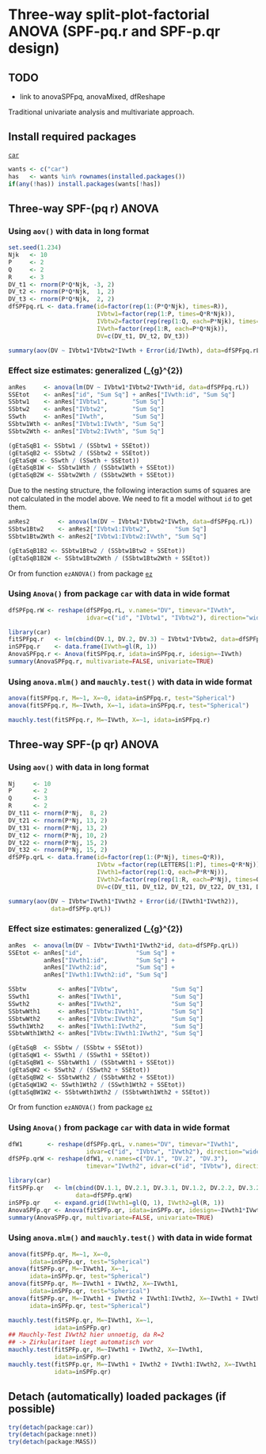 Three-way split-plot-factorial ANOVA (SPF-pq.r and SPF-p.qr design)
=========================

TODO
-------------------------

 - link to anovaSPFpq, anovaMixed, dfReshape

Traditional univariate analysis and multivariate approach.

Install required packages
-------------------------

[`car`](http://cran.r-project.org/package=car)

```r
wants <- c("car")
has   <- wants %in% rownames(installed.packages())
if(any(!has)) install.packages(wants[!has])
```

Three-way SPF-\(pq \cdot r\) ANOVA
-------------------------

### Using `aov()` with data in long format

```r
set.seed(1.234)
Njk   <- 10
P     <- 2
Q     <- 2
R     <- 3
DV_t1 <- rnorm(P*Q*Njk, -3, 2)
DV_t2 <- rnorm(P*Q*Njk,  1, 2)
DV_t3 <- rnorm(P*Q*Njk,  2, 2)
dfSPFpq.rL <- data.frame(id=factor(rep(1:(P*Q*Njk), times=R)),
                         IVbtw1=factor(rep(1:P, times=Q*R*Njk)),
                         IVbtw2=factor(rep(rep(1:Q, each=P*Njk), times=R)),
                         IVwth=factor(rep(1:R, each=P*Q*Njk)),
                         DV=c(DV_t1, DV_t2, DV_t3))
```

```r
summary(aov(DV ~ IVbtw1*IVbtw2*IVwth + Error(id/IVwth), data=dfSPFpq.rL))
```

### Effect size estimates: generalized \(\hat{\eta}_{g}^{2}\)

```r
anRes     <- anova(lm(DV ~ IVbtw1*IVbtw2*IVwth*id, data=dfSPFpq.rL))
SSEtot    <- anRes["id", "Sum Sq"] + anRes["IVwth:id", "Sum Sq"]
SSbtw1    <- anRes["IVbtw1",       "Sum Sq"]
SSbtw2    <- anRes["IVbtw2",       "Sum Sq"]
SSwth     <- anRes["IVwth",        "Sum Sq"]
SSbtw1Wth <- anRes["IVbtw1:IVwth", "Sum Sq"]
SSbtw2Wth <- anRes["IVbtw2:IVwth", "Sum Sq"]
```

```r
(gEtaSqB1 <- SSbtw1 / (SSbtw1 + SSEtot))
(gEtaSqB2 <- SSbtw2 / (SSbtw2 + SSEtot))
(gEtaSqW <- SSwth / (SSwth + SSEtot))
(gEtaSqB1W <- SSbtw1Wth / (SSbtw1Wth + SSEtot))
(gEtaSqB2W <- SSbtw2Wth / (SSbtw2Wth + SSEtot))
```

Due to the nesting structure, the following interaction sums of squares are not calculated in the model above. We need to fit a model without `id` to get them.

```r
anRes2        <- anova(lm(DV ~ IVbtw1*IVbtw2*IVwth, data=dfSPFpq.rL))
SSbtw1Btw2    <- anRes2["IVbtw1:IVbtw2",       "Sum Sq"]
SSbtw1Btw2Wth <- anRes2["IVbtw1:IVbtw2:IVwth", "Sum Sq"]
```

```r
(gEtaSqB1B2 <- SSbtw1Btw2 / (SSbtw1Btw2 + SSEtot))
(gEtaSqB1B2W <- SSbtw1Btw2Wth / (SSbtw1Btw2Wth + SSEtot))
```

Or from function `ezANOVA()` from package [`ez`](http://cran.r-project.org/package=ez)

### Using `Anova()` from package `car` with data in wide format

```r
dfSPFpq.rW <- reshape(dfSPFpq.rL, v.names="DV", timevar="IVwth",
                      idvar=c("id", "IVbtw1", "IVbtw2"), direction="wide")
```

```r
library(car)
fitSPFpq.r   <- lm(cbind(DV.1, DV.2, DV.3) ~ IVbtw1*IVbtw2, data=dfSPFpq.rW)
inSPFpq.r    <- data.frame(IVwth=gl(R, 1))
AnovaSPFpq.r <- Anova(fitSPFpq.r, idata=inSPFpq.r, idesign=~IVwth)
summary(AnovaSPFpq.r, multivariate=FALSE, univariate=TRUE)
```

### Using `anova.mlm()` and `mauchly.test()` with data in wide format

```r
anova(fitSPFpq.r, M=~1, X=~0, idata=inSPFpq.r, test="Spherical")
anova(fitSPFpq.r, M=~IVwth, X=~1, idata=inSPFpq.r, test="Spherical")
```

```r
mauchly.test(fitSPFpq.r, M=~IVwth, X=~1, idata=inSPFpq.r)
```

Three-way SPF-\(p \cdot qr\) ANOVA
-------------------------

### Using `aov()` with data in long format

```r
Nj     <- 10
P      <- 2
Q      <- 3
R      <- 2
DV_t11 <- rnorm(P*Nj,  8, 2)
DV_t21 <- rnorm(P*Nj, 13, 2)
DV_t31 <- rnorm(P*Nj, 13, 2)
DV_t12 <- rnorm(P*Nj, 10, 2)
DV_t22 <- rnorm(P*Nj, 15, 2)
DV_t32 <- rnorm(P*Nj, 15, 2)
dfSPFp.qrL <- data.frame(id=factor(rep(1:(P*Nj), times=Q*R)),
                         IVbtw =factor(rep(LETTERS[1:P], times=Q*R*Nj)),
                         IVwth1=factor(rep(1:Q, each=P*R*Nj)),
                         IVwth2=factor(rep(rep(1:R, each=P*Nj), times=Q)),
                         DV=c(DV_t11, DV_t12, DV_t21, DV_t22, DV_t31, DV_t32))
```

```r
summary(aov(DV ~ IVbtw*IVwth1*IVwth2 + Error(id/(IVwth1*IVwth2)),
            data=dfSPFp.qrL))
```

### Effect size estimates: generalized \(\hat{\eta}_{g}^{2}\)

```r
anRes  <- anova(lm(DV ~ IVbtw*IVwth1*IVwth2*id, data=dfSPFp.qrL))
SSEtot <- anRes["id",               "Sum Sq"] +
          anRes["IVwth1:id",        "Sum Sq"] +
          anRes["IVwth2:id",        "Sum Sq"] +
          anRes["IVwth1:IVwth2:id", "Sum Sq"]
```

```r
SSbtw         <- anRes["IVbtw",               "Sum Sq"]
SSwth1        <- anRes["IVwth1",              "Sum Sq"]
SSwth2        <- anRes["IVwth2",              "Sum Sq"]
SSbtwWth1     <- anRes["IVbtw:IVwth1",        "Sum Sq"]
SSbtwWth2     <- anRes["IVbtw:IVwth2",        "Sum Sq"]
SSwth1Wth2    <- anRes["IVwth1:IVwth2",       "Sum Sq"]
SSbtwWth1Wth2 <- anRes["IVbtw:IVwth1:IVwth2", "Sum Sq"]
```

```r
(gEtaSqB  <- SSbtw / (SSbtw + SSEtot))
(gEtaSqW1 <- SSwth1 / (SSwth1 + SSEtot))
(gEtaSqBW1 <- SSbtwWth1 / (SSbtwWth1 + SSEtot))
(gEtaSqW2 <- SSwth2 / (SSwth2 + SSEtot))
(gEtaSqBW2 <- SSbtwWth2 / (SSbtwWth2 + SSEtot))
(gEtaSqW1W2 <- SSwth1Wth2 / (SSwth1Wth2 + SSEtot))
(gEtaSqBW1W2 <- SSbtwWth1Wth2 / (SSbtwWth1Wth2 + SSEtot))
```

Or from function `ezANOVA()` from package [`ez`](http://cran.r-project.org/package=ez)

### Using `Anova()` from package `car` with data in wide format

```r
dfW1       <- reshape(dfSPFp.qrL, v.names="DV", timevar="IVwth1",
                      idvar=c("id", "IVbtw", "IVwth2"), direction="wide")
dfSPFp.qrW <- reshape(dfW1, v.names=c("DV.1", "DV.2", "DV.3"),
                      timevar="IVwth2", idvar=c("id", "IVbtw"), direction="wide")
```

```r
library(car)
fitSPFp.qr   <- lm(cbind(DV.1.1, DV.2.1, DV.3.1, DV.1.2, DV.2.2, DV.3.2) ~ IVbtw,
                   data=dfSPFp.qrW)
inSPFp.qr    <- expand.grid(IVwth1=gl(Q, 1), IVwth2=gl(R, 1))
AnovaSPFp.qr <- Anova(fitSPFp.qr, idata=inSPFp.qr, idesign=~IVwth1*IVwth2)
summary(AnovaSPFp.qr, multivariate=FALSE, univariate=TRUE)
```

### Using `anova.mlm()` and `mauchly.test()` with data in wide format

```r
anova(fitSPFp.qr, M=~1, X=~0,
      idata=inSPFp.qr, test="Spherical")
anova(fitSPFp.qr, M=~IVwth1, X=~1,
      idata=inSPFp.qr, test="Spherical")
anova(fitSPFp.qr, M=~IVwth1 + IVwth2, X=~IVwth1,
      idata=inSPFp.qr, test="Spherical")
anova(fitSPFp.qr, M=~IVwth1 + IVwth2 + IVwth1:IVwth2, X=~IVwth1 + IVwth2,
      idata=inSPFp.qr, test="Spherical")
```

```r
mauchly.test(fitSPFp.qr, M=~IVwth1, X=~1,
             idata=inSPFp.qr)
## Mauchly-Test IVwth2 hier unnoetig, da R=2
## -> Zirkularitaet liegt automatisch vor
mauchly.test(fitSPFp.qr, M=~IVwth1 + IVwth2, X=~IVwth1,
             idata=inSPFp.qr)
mauchly.test(fitSPFp.qr, M=~IVwth1 + IVwth2 + IVwth1:IVwth2, X=~IVwth1 + IVwth2,
             idata=inSPFp.qr)
```

Detach (automatically) loaded packages (if possible)
-------------------------

```r
try(detach(package:car))
try(detach(package:nnet))
try(detach(package:MASS))
```

